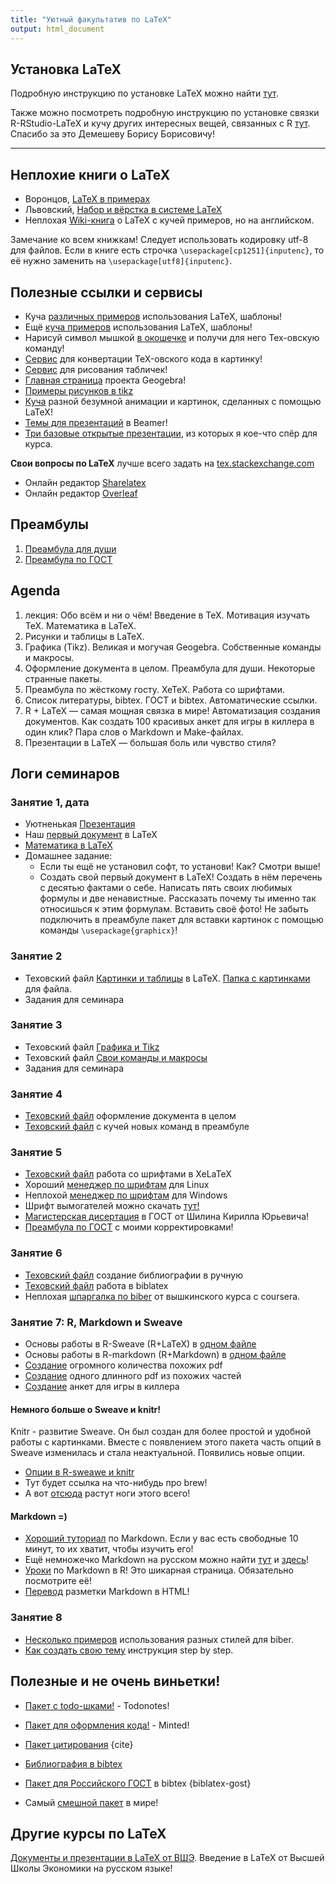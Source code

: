 ```yaml
---
title: "Уютный факультатив по LaTeX"
output: html_document
---
```

Установка LaTeX
---------------

Подробную инструкцию по установке LaTeX можно найти [тут](https://github.com/FUlyankin/LaTeX/wiki/LaTeX_install).

Также можно посмотреть подробную инструкцию по установке связки R-RStudio-LaTeX и кучу других интересных вещей, связанных с R [тут](https://github.com/bdemeshev/em301/wiki/R). Спасибо за это Демешеву Борису Борисовичу!

-----

Неплохие книги о LaTeX
---------------

* Воронцов, [LaTeX в примерах](http://www.ccas.ru/voron/download/voron05latex.pdf)
* Львовский, [Набор и вёрстка в системе LaTeX](http://www.mccme.ru/free-books/llang/newllang.pdf)
* Неплохая [Wiki-книга](https://en.wikibooks.org/wiki/LaTeX) о LaTeX c кучей примеров, но на английском. 

Замечание ко всем книжкам! Следует использовать кодировку utf-8 для файлов. Если в книге есть строчка `\usepackage[cp1251]{inputenc}`, то её нужно заменить на `\usepackage[utf8]{inputenc}`.


Полезные ссылки и сервисы
---------------

*  Куча [различных примеров](http://www.latextemplates.com/) использования LaTeX, шаблоны!
*  Ещё [куча примеров](https://www.overleaf.com/latex/templates) использования LaTeX, шаблоны!
*  Нарисуй символ мышкой [в окошечке](http://detexify.kirelabs.org/classify.html) и получи для него Tex-овскую команду!
*  [Сервис](http://latex2png.com/) для конвертации TeX-овского кода в картинку!
*  [Сервис](http://www.tablesgenerator.com/latex_tables) для рисования табличек!
*  [Главная страница](https://www.geogebra.org/cms/ru/) проекта Geogebra!
*  [Примеры рисунков в tikz](http://www.texample.net/tikz/)                
*  [Куча](http://tex.stackexchange.com/questions/158668/nice-scientific-pictures-show-off) разной безумной анимации и картинок, сделанных с помощью LaTeX!
*  [Темы для презентаций](https://www.hartwork.org/beamer-theme-matrix/) в Beamer!
*  [Три базовые открытые презентации](https://www.overleaf.com/latex/learn/free-online-introduction-to-latex-part-1#.V_o9Bh8xDqN), из которых я кое-что спёр для курса. 


**Свои вопросы по LaTeX** лучше всего задать на [tex.stackexchange.com](http://tex.stackexchange.com/)

* Онлайн редактор [Sharelatex](https://www.sharelatex.com/)
* Онлайн редактор [Overleaf](https://www.overleaf.com/)




## Преамбулы

 1. [Преамбула для души](https://github.com/FUlyankin/LaTeX/raw/master/sem_4/for_soul.tex) 
 2. [Преамбула по ГОСТ]( )
 

## Agenda

 1. лекция:  Обо всём и ни о чём! Введение в TeX. Мотивация изучать TeX. Математика в LaTeX.
 2. Рисунки и таблицы в LaTeX.
 3. Графика (Tikz). Великая и могучая Geogebra. Собственные команды и макросы.
 4. Оформление документа в целом. Преамбула для души. Некоторые странные пакеты.
 5. Преамбула по жёсткому госту. XeTeX. Работа со шрифтами. 
 6. Список литературы, bibtex. ГОСТ и bibtex. Автоматические ссылки.
 7. R + LaTeX --- самая мощная связка в мире! Автоматизация создания документов. Как создать 100 красивых анкет для игры в киллера в один клик? Пара слов о Markdown и Make-файлах.
 8. Презентации в LaTeX --- большая боль или чувство стиля?  


## Логи семинаров

### Занятие 1, дата
* Уютненькая [Презентация](https://github.com/FUlyankin/LaTeX/raw/master/sem_1/presa.pdf )
* Наш [первый документ](https://github.com/FUlyankin/LaTeX/raw/master/sem_1/Our%20first%20LaTeX%20doc.tex) в LaTeX 
* [Математика в LaTeX](https://github.com/FUlyankin/LaTeX/raw/master/sem_1/%D0%BC%D0%B0%D1%82%D0%B5%D0%BC%D0%B0%D1%82%D0%B8%D0%BA%D0%B0%20%D0%B2%20LaTeX.tex) 
* Домашнее задание:
  * Если ты ещё не установил софт, то установи! Как? Смотри выше!
  * Создать свой первый документ в LaTeX! Создать в нём перечень с десятью фактами о себе. Написать пять своих  любимых формулы и две ненавистные. Рассказать почему ты именно так относишься к этим формулам. Вставить своё фото! Не забыть подключить в преамбуле пакет для вставки картинок с помощью команды `\usepackage{graphicx}`!

### Занятие 2 
* Теховский файл [Картинки и таблицы](https://github.com/FUlyankin/LaTeX/raw/master/sem_2/%D0%9A%D0%B0%D1%80%D1%82%D0%B8%D0%BD%D0%BA%D0%B8%20%D0%B8%20%D1%82%D0%B0%D0%B1%D0%BB%D0%B8%D1%86%D1%8B.tex) в LaTeX. [Папка с картинками](https://github.com/FUlyankin/LaTeX/raw/master/sem_2/images.zip) для файла.
* Задания для семинара 

### Занятие 3
* Теховский файл [Графика и Tikz](https://github.com/FUlyankin/LaTeX/raw/master/sem_3/%D0%B3%D1%80%D0%B0%D1%84%D0%B8%D0%BA%D0%B0%20%D0%B2%20LaTeX.tex)
* Теховский файл [Свои команды и макросы](https://github.com/FUlyankin/LaTeX/raw/master/sem_3/%D0%BC%D0%B0%D0%BA%D1%80%D0%BE%D1%81%D1%8B%20%D0%B8%20%D1%81%D1%87%D1%91%D1%82%D1%87%D0%B8%D0%BA%D0%B8.tex)
* Задания для семинара

### Занятие 4
* [Теховский файл](https://github.com/FUlyankin/LaTeX/raw/master/sem_4/all.tex) оформление документа в целом
* [Теховский файл](https://github.com/FUlyankin/LaTeX/raw/master/sem_4/kolont.tex) с кучей новых команд в преамбуле

### Занятие 5
* [Теховский файл](https://github.com/FUlyankin/LaTeX/raw/master/sem_5/xetex.tex) работа со шрифтами в XeLaTeX
* Хороший [менеджер по шрифтам](https://apps.ubuntu.com/cat/applications/precise/font-manager/) для Linux
* Неплохой [менеджер по шрифтам](http://www.proximasoftware.com/fontexpert/) для Windows
* Шрифт вымогателей можно скачать [тут!](http://www.dafont.com/phorssa.font)
* [Магистерская дисертация](https://github.com/FUlyankin/LaTeX/raw/master/sem_5/KShilin_gost.zip) в ГОСТ от Шилина Кирилла Юрьевича!
* [Преамбула по ГОСТ]( ) с моими корректировками!


### Занятие 6
* [Теховский файл](https://github.com/FUlyankin/LaTeX/raw/master/sem_6/my_bibliograthy.tex) создание библиографии в ручную
* [Теховский файл](https://github.com/FUlyankin/LaTeX/raw/master/sem_6/biblatex.zip) работа в biblatex
* Неплохая [шпаргалка по biber](https://github.com/FUlyankin/LaTeX/blob/master/sem_6/HSE.pdf) от вышкинского курса с coursera.


### Занятие 7: R, Markdown и Sweave
* Основы работы в R-Sweave (R+LaTeX) в [одном файле](https://github.com/FUlyankin/LaTeX/raw/master/sem_7/R%2BLaTeX.Rnw )
* Основы работы в R-markdown (R+Markdown) в [одном файле]( https://github.com/FUlyankin/LaTeX/raw/master/sem_7/R%20%2B%20Markdown%20.Rmd)
* [Создание](https://github.com/FUlyankin/LaTeX/raw/master/sem_7/many_pdf.zip) огромного количества похожих pdf
* [Создание](https://github.com/FUlyankin/LaTeX/raw/master/sem_7/longpfd.zip) одного длинного pdf из похожих частей
* [Создание](https://github.com/FUlyankin/LaTeX/raw/master/sem_7/Killer_game.zip) анкет для игры в киллера

#### Немного больше о Sweave и knitr! 
Knitr - развитие Sweave. Он был создан для более простой и удобной работы с картинками. Вместе с появлением этого пакета часть опций в Sweave изменилась и стала неактуальной. Появились новые опции.

* [Опции в R-sweawe и knitr](http://yihui.name/knitr/options/)
* Тут будет ссылка на что-нибудь про brew! 
* А вот [отсюда](https://botthoughts.wordpress.com/2012/05/17/generating-reports-for-different-data-sets-using-brew-and-knitr/) растут ноги этого всего!

#### Markdown =)

* [Хороший туториал](http://www.markdowntutorial.com/) по Markdown. Если у вас есть свободные 10 минут, то их хватит, чтобы изучить его!
* Ещё немножечко Markdown на русском можно найти [тут](http://opp.psy.msu.ru/help.php?file=markdown.html) и [здесь](http://opp.psy.msu.ru/help.php?file=advanced_markdown.html)!
* [Уроки](http://rmarkdown.rstudio.com/) по Markdown в R! Это шикарная страница. Обязательно посмотрите её!
* [Перевод](http://spec.commonmark.org/dingus/) разметки Markdown в HTML!

### Занятие 8
* [Несколько примеров](https://ru.sharelatex.com/learn/Biblatex_bibliography_styles) использования разных стилей для biber.
* [Как создать свою тему](http://hamaluik.com/posts/better-beamer-themes/) инструкция step by step.


Полезные и не очень виньетки!
-----------------------
* [Пакет с todo-шками!](http://ctan.altspu.ru/macros/latex/contrib/todonotes/todonotes.pdf) - Todonotes!
* [Пакет для оформления кода!](http://mirror.macomnet.net/pub/CTAN/macros/latex/contrib/minted/minted.pdf) - Minted!

* [Пакет цитирования](https://www.ctan.org/pkg/cite)   {cite} 
* [Библиография в bibtex](http://www.ctan.org/pkg/biblatex)
* [Пакет для Российского ГОСТ](http://www.ctan.org/pkg/biblatex-gost) в bibtex  {biblatex-gost}

* Самый [смешной пакет](https://www.ctan.org/pkg/indentfirst) в мире! 


Другие курсы по LaTeX
-------------

[Документы и презентации в LaTeX от ВШЭ](https://www.coursera.org/learn/latex/home/welcome). Введение в LaTeX от Высшей Школы Экономики на русском языке!




